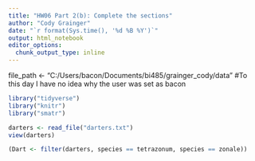```yaml
---
title: "HW06 Part 2(b): Complete the sections"
author: "Cody Grainger"
date: "`r format(Sys.time(), '%d %B %Y')`"
output: html_notebook
editor_options: 
  chunk_output_type: inline
---
```

file_path <- "C:/Users/bacon/Documents/bi485/grainger_cody/data"
#To this day I have no idea why the user was set as bacon
```r
library("tidyverse")
library("knitr")
library("smatr")

```

```r
darters <- read_file("darters.txt")
view(darters)
```


```r
(Dart <- filter(darters, species == tetrazonum, species == zonale))
```


